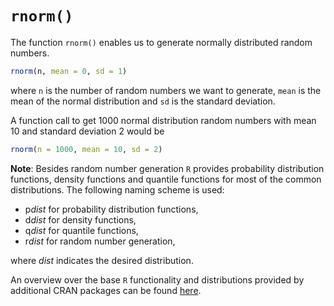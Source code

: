 # `rnorm()`

The function `rnorm()` enables us to generate normally distributed random numbers.

```r
rnorm(n, mean = 0, sd = 1)
```

where `n` is the number of random numbers we want to generate,
`mean` is the mean of the normal distribution and
`sd` is the standard deviation.

A function call to get 1000 normal distribution random numbers with mean 10 and standard deviation 2 would be

```r
rnorm(n = 1000, mean = 10, sd = 2) 
```

**Note**: Besides random number generation `R` provides probability distribution functions, density functions and quantile functions
for most of the common distributions. 
The following naming scheme is used:

- p*dist* for probability distribution functions,
- d*dist* for density functions,
- q*dist* for quantile functions,
- r*dist* for random number generation,

where *dist* indicates the desired distribution. 

An overview over the base `R` functionality and distributions provided by additional CRAN packages can be found
[here](https://cran.r-project.org/web/views/Distributions.html).